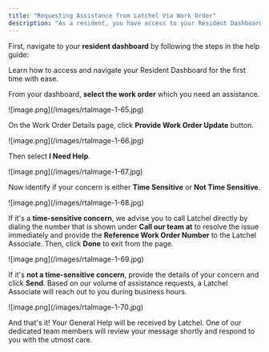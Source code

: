 ```yaml
---
title: "Requesting Assistance from Latchel Via Work Order"
description: "As a resident, you have access to your Resident Dashboard from where you can access your existing and past maintenance requests. If you need assistance in any of your existing or recent maintenance request, you may follow the steps below."
---
```


First, navigate to your **resident dashboard** by following the steps in the help guide:

<Card title="Resident Dashboard Overview" icon="chalkboard-user" iconType="duotone" href="/s/topic/0TO5e000000h9wrGAA/Resident-Dashboard-Overview">
  Learn how to access and navigate your Resident Dashboard for the first time with ease.
</Card>

From your dashboard, **select the work order** which you need an assistance.

<Frame>
  ![image.png](/images/rtaImage-1-65.jpg)
</Frame>

On the Work Order Details page, click **Provide Work Order Update** button.

<Frame>
  ![image.png](/images/rtaImage-1-66.jpg)
</Frame>

Then select **I Need Help**.

<Frame>
  ![image.png](/images/rtaImage-1-67.jpg)
</Frame>

Now identify if your concern is either **Time Sensitive** or **Not Time Sensitive**.

<Frame>
  ![image.png](/images/rtaImage-1-68.jpg)
</Frame>

If it's a **time-sensitive concern**, we advise you to call Latchel directly by dialing the number that is shown under **Call our team at** to resolve the issue immediately and provide the **Reference Work Order Number** to the Latchel Associate. Then, click **Done** to exit from the page.

<Frame>
  ![image.png](/images/rtaImage-1-69.jpg)
</Frame>

If it's **not a time-sensitive concern**, provide the details of your concern and click **Send**. Based on our volume of assistance requests, a Latchel Associate will reach out to you during business hours.

<Frame>
  ![image.png](/images/rtaImage-1-70.jpg)
</Frame>

And that's it\! Your General Help will be received by Latchel. One of our dedicated team members will review your message shortly and respond to you with the utmost care.